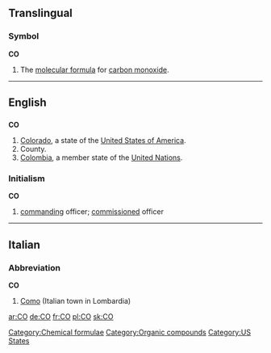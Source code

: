 {{see|Appendix:Variations of "co"}}

==Translingual==

===Symbol===
'''CO'''

# {{chemistry|lang=mul}} The [[molecular formula]] for [[carbon monoxide]].

[[Category:Chemical formulae]]
[[Category:Organic compounds]]

----

==English==

==={{abbreviation}}===
'''CO'''

# [[Colorado]], a state of the [[United States of America]].
# County.
# [[Colombia]], a member state of the [[United Nations]].

===Initialism===
'''CO'''

# {{military}} [[command]]ing officer; [[commission]]ed officer

[[Category:US States]]

----

==Italian==

===Abbreviation===
'''CO'''

# [[Como]] (Italian town in Lombardia)

[[ar:CO]]
[[de:CO]]
[[fr:CO]]
[[pl:CO]]
[[sk:CO]]
